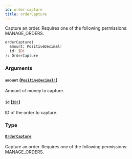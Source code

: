 ```yaml
---
id: order-capture
title: orderCapture
---
```


Capture an order. Requires one of the following permissions: MANAGE_ORDERS.

```graphql
orderCapture(
  amount: PositiveDecimal!
  id: ID!
): OrderCapture

```

### Arguments

#### `amount` ([`PositiveDecimal!`](../../../developer/api-reference/scalars/positive-decimal))

Amount of money to capture.

#### `id` ([`ID!`](../../../developer/api-reference/scalars/id))

ID of the order to capture.

### Type

#### [`OrderCapture`](../../../developer/api-reference/objects/order-capture)

Capture an order. Requires one of the following permissions: MANAGE_ORDERS.
